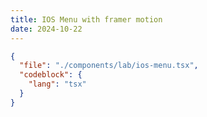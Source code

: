 ---
title: IOS Menu with framer motion
date: 2024-10-22
---

<ComponentPreview name="ios-menu" />

```json doc-gen:file
{
  "file": "./components/lab/ios-menu.tsx",
  "codeblock": {
    "lang": "tsx"
  }
}
```
